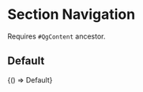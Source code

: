 


<Meta title="Components/Section Navigation" decorators={[QgContent]} />

# Section Navigation
Requires `#QgContent` ancestor.

## Default

<Canvas withSource="open">
  <Story
    name="Default"
    parameters={{
      docs: {
        source: {
          code: Default,
        },
      },
    }}
  >
    {() => Default}
  </Story>
</Canvas>
